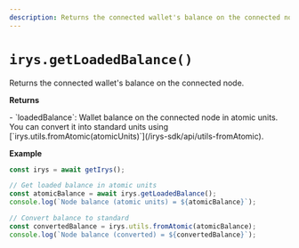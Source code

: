 ```yaml
---
description: Returns the connected wallet's balance on the connected node
---
```



# `irys.getLoadedBalance()`

Returns the connected wallet's balance on the connected node.

**Returns**

<div className="-mt-6" />- `loadedBalance`: Wallet balance on the connected node in atomic units. You can convert it
into standard units using [`irys.utils.fromAtomic(atomicUnits)`](/irys-sdk/api/utils-fromAtomic).

**Example**

```js
const irys = await getIrys();

// Get loaded balance in atomic units
const atomicBalance = await irys.getLoadedBalance();
console.log(`Node balance (atomic units) = ${atomicBalance}`);

// Convert balance to standard
const convertedBalance = irys.utils.fromAtomic(atomicBalance);
console.log(`Node balance (converted) = ${convertedBalance}`);
```
